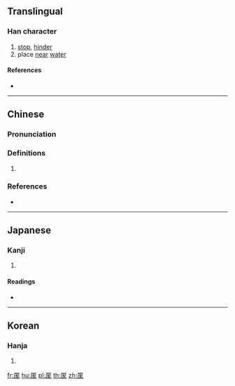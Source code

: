 {{character info/new}}
==Translingual==

===Han character===
{{Han char|rn=27|rad=厂|as=06|sn=8|four=71214|canj=MMIG|ids=⿸厂至}}

# [[stop]], [[hinder]]
# place [[near]] [[water]]

====References====
* {{Han ref|kx=0161.110|dkj=02933|dj=0367.340|hdz=10071.010|uh=5394|ud=21396|bh=CBDA|bd=52186}}

----

==Chinese==
{{zh-forms}}

===Pronunciation===
{{zh-pron
|m=zhì
|c=zat6,zat1
|cat=
}}

===Definitions===
{{zh-hanzi}}

# {{rfdef|zh}}

===References===
* {{R:yue:mfccd}}

----

==Japanese==

===Kanji===
{{ja-kanji|grade=|rs=厂06}}

# {{defn|lang=ja|sort=厂06}}

====Readings====
* {{ja-readings|on=[[しつ]] (shitsu), [[しち]] (shichi)|kun=[[ささえられる]] (sasaerareru), [[とまる]] (tomaru)}}

----

==Korean==

===Hanja===
{{ko-hanja|hangeul=질|rv=jil|mr=chil}}

# {{defn|lang=ko|sort=厂06}}

[[fr:厔]]
[[hu:厔]]
[[pl:厔]]
[[th:厔]]
[[zh:厔]]